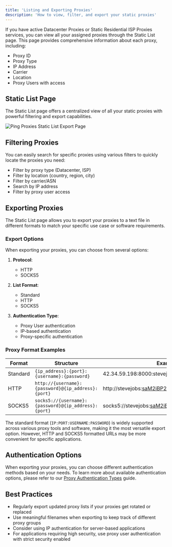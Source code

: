 ```yaml
---
title: 'Listing and Exporting Proxies'
description: 'How to view, filter, and export your static proxies'
---
```


If you have active Datacenter Proxies or Static Residential ISP Proxies services, you can view all your assigned proxies through the Static List page. This page provides comprehensive information about each proxy, including:

- Proxy ID
- Proxy Type
- IP Address
- Carrier
- Location
- Proxy Users with access

## Static List Page

The Static List page offers a centralized view of all your static proxies with powerful filtering and export capabilities.

<img src="/images/general/exporting.png" alt="Ping Proxies Static List Export Page" />

## Filtering Proxies

You can easily search for specific proxies using various filters to quickly locate the proxies you need:

- Filter by proxy type (Datacenter, ISP)
- Filter by location (country, region, city)
- Filter by carrier/ASN
- Search by IP address
- Filter by proxy user access

## Exporting Proxies

The Static List page allows you to export your proxies to a text file in different formats to match your specific use case or software requirements.

### Export Options

When exporting your proxies, you can choose from several options:

1. **Protocol**:
   - HTTP
   - SOCKS5

2. **List Format**:
   - Standard
   - HTTP
   - SOCKS5

3. **Authentication Type**:
   - Proxy User authentication
   - IP-based authentication
   - Proxy-specific authentication

### Proxy Format Examples

| Format | Structure | Example |
|--------|-----------|---------|
| Standard | `{ip_address}:{port}:{username}:{password}` | 42.34.59.198:8000:stevejobs:saM2iBP2A |
| HTTP | `http://{username}:{password}@{ip_address}:{port}` | http://stevejobs:saM2iBP2A@42.34.59.198:8000 |
| SOCKS5 | `socks5://{username}:{password}@{ip_address}:{port}` | socks5://stevejobs:saM2iBP2A@42.34.59.198:8000 |

The standard format (`IP:PORT:USERNAME:PASSWORD`) is widely supported across various proxy tools and software, making it the most versatile export option. However, HTTP and SOCKS5 formatted URLs may be more convenient for specific applications.

## Authentication Options

When exporting your proxies, you can choose different authentication methods based on your needs. To learn more about available authentication options, please refer to our [Proxy Authentication Types](/general/proxy-authentication-types) guide.

## Best Practices

- Regularly export updated proxy lists if your proxies get rotated or replaced
- Use meaningful filenames when exporting to keep track of different proxy groups
- Consider using IP authentication for server-based applications
- For applications requiring high security, use proxy user authentication with strict security enabled